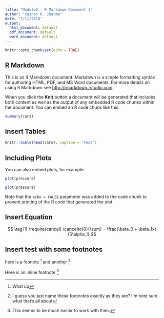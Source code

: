 ```yaml
---
title: "Module2 - R Markdown Document 1"
author: "Keshov K. Sharma"
date: "7/11/2018"
output:
  html_document: default
  pdf_document: default
  word_document: default
---
```


```r
knitr::opts_chunk$set(echo = TRUE)
```

## R Markdown

This is an R Markdown document. Markdown is a simple formatting syntax for authoring HTML, PDF, and MS Word documents. For more details on using R Markdown see <http://rmarkdown.rstudio.com>.

When you click the **Knit** button a document will be generated that includes both content as well as the output of any embedded R code chunks within the document. You can embed an R code chunk like this:

```r
summary(cars)
```

## Insert Tables

```r
knitr::kable(head(cars), caption = "Test")
```



## Including Plots

You can also embed plots, for example:

```r
plot(pressure)
```

```r
plot(pressure)
```

Note that the `echo = FALSE` parameter was added to the code chunk to prevent printing of the R code that generated the plot.


## Insert Equation

$$ \tag{1} \require{cancel} \cancelto{0}{\sum} = \frac{\beta_0 + \beta_1x}{5\alpha_1} $$



## Insert test with some footnotes

here is a foonote [^1] and another [^longnote]

Here is an inline footnote ^[This seems to be much easier to work with then.]

[^1]: What up
[^longnote]: I guess you just name these footnotes exactly as they are? I'm note sure what that's all about 